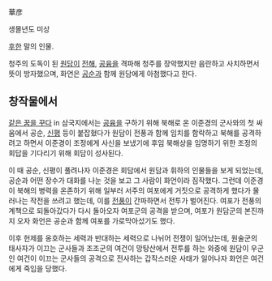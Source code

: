華彦

생몰년도 미상

[[후한]] 말의 인물.

청주의 도독이 된 [[원담]]이 [[전해]], [[공융]]을 격파해 청주를 장악했지만 음란하고 사치하면서 뜻이 방자했으며, 화언은 [[공순]]과 함께 원담에게 아첨했다고 한다.

== 창작물에서 ==
[[같은 꿈을 꾸다]] in 삼국지에서는 [[공융]]을 구하기 위해 북해로 온 이준경의 군사와의 첫 싸움에서 공순, [[신평]] 등이 붙잡혔다가 원담이 전풍과 함께 임치를 함락하고 북해를 공격하려고 하면서 이준경이 조정에게 사신을 보냈기에 후임 북해상을 임명하기 위한 조정의 회답을 기다리기 위해 회담이 성사된다.

이 때 공순, 신평이 풀려나자 이준경은 회담에서 원담과 휘하의 인물들을 보게 되었는데, 공순과 어떤 장수가 대화를 나눈 것을 보고 그 사람이 화언이라 짐작했다. 그런데 이준경이 북해의 병력을 온존하기 위해 일부러 서주의 여포에게 거짓으로 공격하게 했다가 물러나는 작전을 쓰려고 했는데, 이를 [[전풍]]이 간파하면서 전투가 벌어진다. 여포가 전풍의 계책으로 되돌아갔다가 다시 돌아오자 여포군의 공격을 받으며, 여포가 원담군의 본진까지 오자 화언은 공순과 함께 여포를 가로막아섰기도 했다.

이후 헌제를 옹호하는 세력과 반대하는 세력으로 나뉘어 전쟁이 일어났는데, 원술군의 태사자가 이끄는 군사들과 조조군의 여건이 망탕산에서 전투를 하는 와중에 원담이 우군인 여건이 이끄는 군사들의 공격으로 전사하는 갑작스러운 사태가 일어나자 화언은 여건에게 죽임을 당했다.
